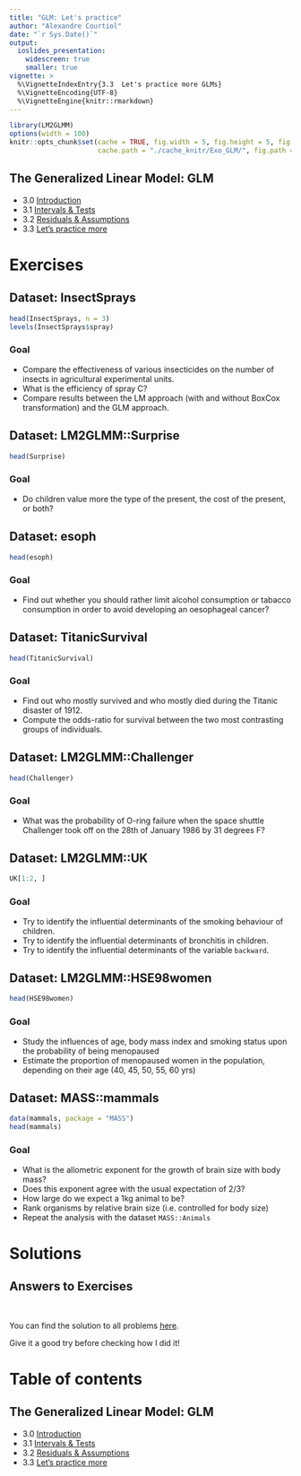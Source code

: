 ```yaml
---
title: "GLM: Let's practice"
author: "Alexandre Courtiol"
date: "`r Sys.Date()`"
output:
  ioslides_presentation:
    widescreen: true
    smaller: true
vignette: >
  %\VignetteIndexEntry{3.3  Let's practice more GLMs}
  %\VignetteEncoding{UTF-8}
  %\VignetteEngine{knitr::rmarkdown}
---
```


```r
library(LM2GLMM)
options(width = 100)
knitr::opts_chunk$set(cache = TRUE, fig.width = 5, fig.height = 5, fig.align = "center",
                      cache.path = "./cache_knitr/Exo_GLM/", fig.path = "./fig_knitr/Exo_GLM/")
```

## The Generalized Linear Model: GLM

* 3.0 [Introduction](./GLM_intro.html)
* 3.1 [Intervals & Tests](./GLM_intervals.html)
* 3.2 [Residuals & Assumptions](./GLM_assumptions.html)
* 3.3 [Let's practice more](./GLM_practice.html)

# Exercises

## Dataset: InsectSprays

```r
head(InsectSprays, n = 3)
levels(InsectSprays$spray)
```

### Goal

* Compare the effectiveness of various insecticides on the number of insects in agricultural experimental units.
* What is the efficiency of spray C?
* Compare results between the LM approach (with and without BoxCox transformation) and the GLM approach.


## Dataset: LM2GLMM::Surprise

```r
head(Surprise)
```

### Goal

* Do children value more the type of the present, the cost of the present, or both?

## Dataset: esoph

```r
head(esoph)
```

### Goal

* Find out whether you should rather limit alcohol consumption or tabacco consumption in order to avoid developing an oesophageal cancer?


## Dataset: TitanicSurvival

```r
head(TitanicSurvival)
```

### Goal

* Find out who mostly survived and who mostly died during the Titanic disaster of 1912.
* Compute the odds-ratio for survival between the two most contrasting groups of individuals. 


## Dataset: LM2GLMM::Challenger

```r
head(Challenger)
```

### Goal

* What was the probability of O-ring failure when the space shuttle Challenger took off on the 28th of January 1986 by 31 degrees F?


## Dataset: LM2GLMM::UK

```r
UK[1:2, ]
```

### Goal

* Try to identify the influential determinants of the smoking behaviour of children.
* Try to identify the influential determinants of bronchitis in children.
* Try to identify the influential determinants of the variable ```backward```.


## Dataset: LM2GLMM::HSE98women

```r
head(HSE98women)
```

### Goal

* Study the influences of age, body mass index and smoking status upon the probability of being menopaused
* Estimate the proportion of menopaused women in the population, depending on their age (40, 45, 50, 55, 60 yrs)

## Dataset: MASS::mammals

```r
data(mammals, package = "MASS")
head(mammals)
```

### Goal

* What is the allometric exponent for the growth of brain size with body mass?
* Does this exponent agree with the usual expectation of 2/3?
* How large do we expect a 1kg animal to be?
* Rank organisms by relative brain size (i.e. controlled for body size)
* Repeat the analysis with the dataset ```MASS::Animals```


# Solutions

## Answers to Exercises

<br>

You can find the solution to all problems [here](./Exercise_Practice_GLM.html).

Give it a good try before checking how I did it!

# Table of contents

## The Generalized Linear Model: GLM

* 3.0 [Introduction](./GLM_intro.html)
* 3.1 [Intervals & Tests](./GLM_intervals.html)
* 3.2 [Residuals & Assumptions](./GLM_assumptions.html)
* 3.3 [Let's practice more](./GLM_practice.html)
